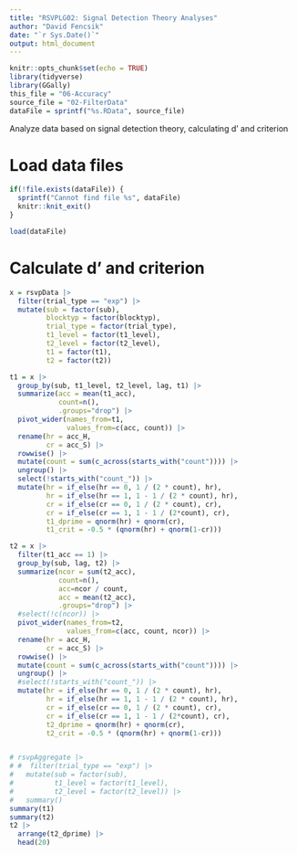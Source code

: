 ```yaml
---
title: "RSVPLG02: Signal Detection Theory Analyses"
author: "David Fencsik"
date: "`r Sys.Date()`"
output: html_document
---
```


```r
knitr::opts_chunk$set(echo = TRUE)
library(tidyverse)
library(GGally)
this_file = "06-Accuracy"
source_file = "02-FilterData"
dataFile = sprintf("%s.RData", source_file)
```

Analyze data based on signal detection theory, calculating d' and criterion

# Load data files

```r
if(!file.exists(dataFile)) {
  sprintf("Cannot find file %s", dataFile)
  knitr::knit_exit()
}
```

```r
load(dataFile)
```

# Calculate d' and criterion

```r
x = rsvpData |>
  filter(trial_type == "exp") |>
  mutate(sub = factor(sub),
         blocktyp = factor(blocktyp),
         trial_type = factor(trial_type),
         t1_level = factor(t1_level),
         t2_level = factor(t2_level),
         t1 = factor(t1),
         t2 = factor(t2))

t1 = x |>
  group_by(sub, t1_level, t2_level, lag, t1) |>
  summarize(acc = mean(t1_acc),
            count=n(),
            .groups="drop") |>
  pivot_wider(names_from=t1,
              values_from=c(acc, count)) |>
  rename(hr = acc_H,
         cr = acc_S) |>
  rowwise() |>
  mutate(count = sum(c_across(starts_with("count")))) |>
  ungroup() |>
  select(!starts_with("count_")) |>
  mutate(hr = if_else(hr == 0, 1 / (2 * count), hr),
         hr = if_else(hr == 1, 1 - 1 / (2 * count), hr),
         cr = if_else(cr == 0, 1 / (2 * count), cr),
         cr = if_else(cr == 1, 1 - 1 / (2*count), cr),
         t1_dprime = qnorm(hr) + qnorm(cr),
         t1_crit = -0.5 * (qnorm(hr) + qnorm(1-cr)))

t2 = x |>
  filter(t1_acc == 1) |>
  group_by(sub, lag, t2) |>
  summarize(ncor = sum(t2_acc),
            count=n(),
            acc=ncor / count,
            acc = mean(t2_acc),
            .groups="drop") |>
  #select(!c(ncor)) |>
  pivot_wider(names_from=t2,
              values_from=c(acc, count, ncor)) |>
  rename(hr = acc_H,
         cr = acc_S) |>
  rowwise() |>
  mutate(count = sum(c_across(starts_with("count")))) |>
  ungroup() |>
  #select(!starts_with("count_")) |>
  mutate(hr = if_else(hr == 0, 1 / (2 * count), hr),
         hr = if_else(hr == 1, 1 - 1 / (2 * count), hr),
         cr = if_else(cr == 0, 1 / (2 * count), cr),
         cr = if_else(cr == 1, 1 - 1 / (2*count), cr),
         t2_dprime = qnorm(hr) + qnorm(cr),
         t2_crit = -0.5 * (qnorm(hr) + qnorm(1-cr)))


# rsvpAggregate |>
# #  filter(trial_type == "exp") |>
#   mutate(sub = factor(sub),
#          t1_level = factor(t1_level),
#          t2_level = factor(t2_level)) |>
#   summary()
summary(t1)
summary(t2)
t2 |>
  arrange(t2_dprime) |>
  head(20)
```
